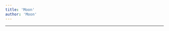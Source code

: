 ```yaml
---
title: 'Moon'
author: 'Moon'
---
```


---

<CharacterInfo
    name='Moon'
    image='/assets/icons/otom/wiki media/chars/moon.png' 
    caption='por que você não vai jogar baseball?'
    icon='/assets/icons/otom/wiki media/icons/Moon.png'
    nickname="N/A"
    pronouns='ela/dela'
    species='Lua'
    voice='Louie'
    hobbies='Fazendeira'
/>